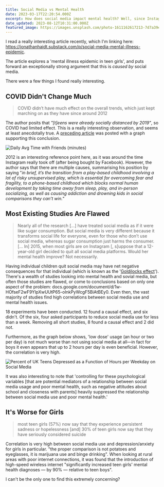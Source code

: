 ```yaml
---
title: Social Media vs Mental Health
date: 2023-03-17T22:20:54.000Z
excerpt: How does social media impact mental health? Well, since Instagram became a big thing, it seems pretty bad, especially for girls.
date_updated: 2023-08-12T10:31:00.000Z
featured_image: https://images.unsplash.com/photo-1611162617213-7d7a39e9b1d7?crop=entropy&cs=tinysrgb&fit=max&fm=jpg&ixid=M3w0ODc5MjF8MHwxfHNlYXJjaHwyfHxzb2NpYWwlMjBtZWRpYXxlbnwwfHx8fDE2OTE3OTUxMTR8MA&ixlib=rb-4.0.3&q=80&w=1080
---
```


I read a really interesting article recently, which I'm linking here: https://jonathanhaidt.substack.com/p/social-media-mental-illness-epidemic.

The article explores a 'mental illness epidemic in teen girls', and puts forward an exceptionally strong argument that this is _caused by_ social media.

There were a few things I found really interesting.

## COVID Didn't Change Much

> COVID didn’t have much effect on the overall trends, which just kept marching on as they have since around 2012

The author posits that _"[t]eens were already socially distanced by 2019"_, so COVID had limited effect. This is a really interesting observation, and seems at least anecdotally true. A [preceding article](https://jonathanhaidt.substack.com/p/the-new-cdc-report) was posted with a graph supporting this conclusion.

![Daily Avg Time with Friends (minutes)](/daily-average-time-with-friends.webp)

2012 is an interesting reference point here, as it was around the time Instagram really took off (after being bought by Facebook). However, the author says that there are multiple causes, summarising his position by saying "_in brief, it’s the transition from a play-based childhood involving a lot of risky unsupervised play, which is essential for overcoming fear and fragility, to a phone-based childhood which blocks normal human development by taking time away from sleep, play, and in-person socializing, as well as causing addiction and drowning kids in social comparisons they can’t win._"

## Most Existing Studies Are Flawed

> Nearly all of the research [...] have treated social media as if it were like sugar consumption. But social media is very different because it transforms social life for everyone, even for those who don’t use social media, whereas sugar consumption just harms the consumer. [... In] 2015, when most girls are on Instagram [, s]uppose that a 12-year-old girl decided to quit all social media platforms. Would her mental health improve? Not necessarily.

Having individual children quit social media may have net negative consequences for that individual (which is known as the '[Goldilocks effect](https://journals.sagepub.com/doi/full/10.1177/0956797616678438)'). There's a wealth of studies looking into mental health and sovial media, but often those studies are flawed, or come to conclusions based on only one aspect of the problem: docs.google.com/document/d/1w-HOfseF2wF9YIpXwUUtP65-olnkPyWcgF5BiAtBEy0. Even then, the vast majority of studies find high correlations between social media use and mental health issues.

18 experiments have been conducted. 12 found a causal effect, and six didn't. Of the six, four asked participants to reduce social media use for less than a week. Removing all short studies, 8 found a causal effect and 2 did not.

Furthermore, as the graph below shows, 'low dose' usage (an hour or two per day) is not much worse than not using social media at all—in fact for boys it even appears that up to 2 hours per day is even beneficial. However, the correlation is very high.

![Percent of UK Teens Depressed as a Function of Hours per Weekday on Social Media](/depressionvssocialmedia.webp)

It was also interesting to note that 'controlling for these psychological variables [that are potential mediators of a relationship between social media usage and poor mental health, such as negative attitudes about school and closeness with parents] heavily suppressed the relationship between social media use and poor mental health.'

## It's Worse for Girls

> most teen girls (57%) now say that they experience persistent sadness or hopelessness [and] 30% of teen girls now say that they have seriously considered suicide

Correlation is very high between social media use and depression/anxiety for girls in particular. "the proper comparison is not potatoes and eyeglasses, it is marijuana use and binge drinking". When looking at rural areas with poor internet connections, it was found that the introduction of high-speed wireless internet "significantly increased teen girls' mental health diagnoses — by 90% — relative to teen boys".

I can't be the only one to find this extremely concerning?
